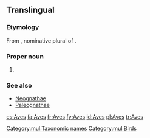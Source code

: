 {{also|aves}}
==Translingual==

===Etymology===
From {{etyl|la|mul}} {{term|aves|avēs|lang=la}}, nominative plural of {{term|avis||bird|lang=la}}.

===Proper noun===
{{wikipedia}}
{{wikispecies}}
{{head|mul|proper noun}}

# {{taxon|class|subphylum|Vertebrata|the [[bird]]s}}

===See also===
* [[Neognathae]]
* [[Paleognathae]]

[[Category:mul:Taxonomic names]]
[[Category:mul:Birds]]

[[es:Aves]]
[[fa:Aves]]
[[fr:Aves]]
[[fy:Aves]]
[[id:Aves]]
[[pl:Aves]]
[[tr:Aves]]